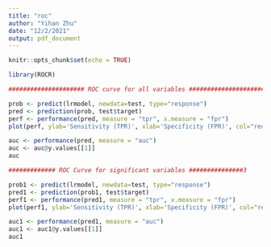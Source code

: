 ```yaml
---
title: "roc"
author: "Yihan Zhu"
date: "12/2/2021"
output: pdf_document
---
```


```r
knitr::opts_chunk$set(echo = TRUE)
```

```r
library(ROCR)

##################### ROC curve for all variables ######################

prob <- predict(lrmodel, newdata=test, type="response")
pred <- prediction(prob, test$target)
perf <- performance(pred, measure = "tpr", x.measure = "fpr")
plot(perf, ylab='Sensitivity (TPR)', xlab='Specificity (FPR)', col="red")

auc <- performance(pred, measure = "auc")
auc <- auc@y.values[[1]]
auc

############# ROC Curve for significant variables ###############3

prob1 <- predict(lrmodel, newdata=test, type="response")
pred1 <- prediction(prob1, test$target)
perf1 <- performance(pred1, measure = "tpr", x.measure = "fpr")
plot(perf1, ylab='Sensitivity (TPR)', xlab='Specificity (FPR)', col="red")

auc1 <- performance(pred1, measure = "auc")
auc1 <- auc1@y.values[[1]]
auc1

```

